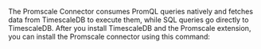The Promscale Connector consumes PromQL queries natively and fetches data
from TimescaleDB to execute them, while SQL queries go directly to TimescaleDB.
After you install TimescaleDB and the Promscale extension, you can 
install the Promscale connector using this command: